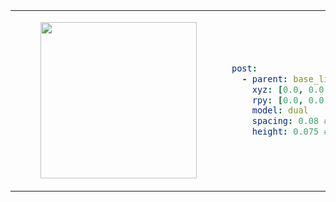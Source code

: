 <table>
    <tr>
        <td>
            <center>
            <figure>
                <img
                    src={require("./img/post_dual.png").default}
                    width="250"
                />
            </figure>
            </center>
        </td>
<td>

```yaml
post:
  - parent: base_link
    xyz: [0.0, 0.0, 0.0]
    rpy: [0.0, 0.0, 0.0]
    model: dual
    spacing: 0.08 # distance between posts
    height: 0.075 # height of post
```
</td>
</tr>
</table>
